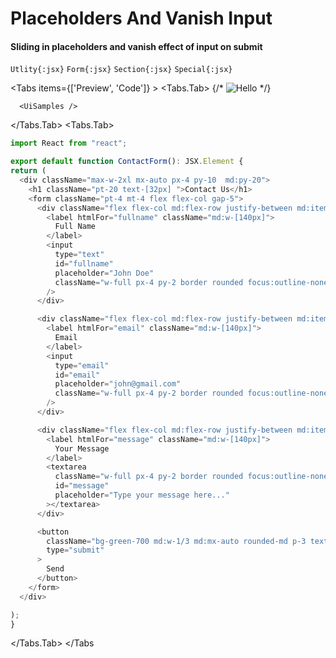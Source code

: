 
# Placeholders And Vanish Input

#### Sliding in placeholders and vanish effect of input on submit

`Utlity{:jsx}`
`Form{:jsx}`
`Section{:jsx}`
`Special{:jsx}`

<Tabs items={['Preview', 'Code']}  >
  <Tabs.Tab>
 {/* ![Hello](/contact.png) */}


      <UiSamples />

  </Tabs.Tab>
  <Tabs.Tab>
  ```js copy
import React from "react";

export default function ContactForm(): JSX.Element {
  return (
    <div className="max-w-2xl mx-auto px-4 py-10  md:py-20">
      <h1 className="pt-20 text-[32px] ">Contact Us</h1>
      <form className="pt-4 mt-4 flex flex-col gap-5">
        <div className="flex flex-col md:flex-row justify-between md:items-center">
          <label htmlFor="fullname" className="md:w-[140px]">
            Full Name
          </label>
          <input
            type="text"
            id="fullname"
            placeholder="John Doe"
            className="w-full px-4 py-2 border rounded focus:outline-none focus:border-blue-500"
          />
        </div>

        <div className="flex flex-col md:flex-row justify-between md:items-center">
          <label htmlFor="email" className="md:w-[140px]">
            Email
          </label>
          <input
            type="email"
            id="email"
            placeholder="john@gmail.com"
            className="w-full px-4 py-2 border rounded focus:outline-none focus:border-blue-500"
          />
        </div>

        <div className="flex flex-col md:flex-row justify-between md:items-center">
          <label htmlFor="message" className="md:w-[140px]">
            Your Message
          </label>
          <textarea
            className="w-full px-4 py-2 border rounded focus:outline-none focus:border-blue-500"
            id="message"
            placeholder="Type your message here..."
          ></textarea>
        </div>

        <button
          className="bg-green-700 md:w-1/3 md:mx-auto rounded-md p-3 text-white font-bold"
          type="submit"
        >
          Send
        </button>
      </form>
    </div>

);
}

```
  </Tabs.Tab>
</Tabs

>

```
